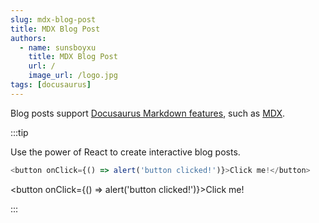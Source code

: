 ```yaml
---
slug: mdx-blog-post
title: MDX Blog Post
authors:
  - name: sunsboyxu
    title: MDX Blog Post
    url: /
    image_url: /logo.jpg
tags: [docusaurus]
---
```


Blog posts support [Docusaurus Markdown features](https://docusaurus.io/docs/markdown-features), such as [MDX](https://mdxjs.com/).

:::tip

Use the power of React to create interactive blog posts.

```js
<button onClick={() => alert('button clicked!')}>Click me!</button>
```

<button onClick={() => alert('button clicked!')}>Click me!</button>

:::